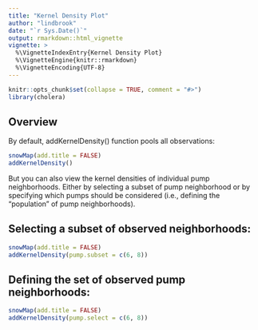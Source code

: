 ```yaml
---
title: "Kernel Density Plot"
author: "lindbrook"
date: "`r Sys.Date()`"
output: rmarkdown::html_vignette
vignette: >
  %\VignetteIndexEntry{Kernel Density Plot}
  %\VignetteEngine{knitr::rmarkdown}
  %\VignetteEncoding{UTF-8}
---
```


```r
knitr::opts_chunk$set(collapse = TRUE, comment = "#>")
library(cholera)
```

## Overview

By default, addKernelDensity() function pools all observations:

```r
snowMap(add.title = FALSE)
addKernelDensity()
```

But you can also view the kernel densities of individual pump neighborhoods. Either by selecting a subset of pump neighborhood or by specifying which pumps should be considered (i.e., defining the "population" of pump neighborhoods).

## Selecting a subset of observed neighborhoods:

```r
snowMap(add.title = FALSE)
addKernelDensity(pump.subset = c(6, 8))
```

## Defining the set of observed pump neighborhoods:

```r
snowMap(add.title = FALSE)
addKernelDensity(pump.select = c(6, 8))
```
